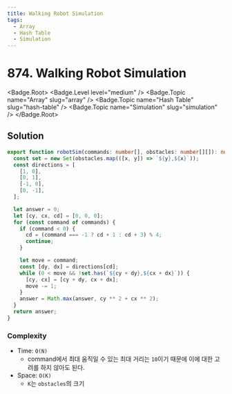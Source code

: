 ```yaml
---
title: Walking Robot Simulation
tags:
  - Array
  - Hash Table
  - Simulation
---
```


# 874. Walking Robot Simulation

<Badge.Root>
  <Badge.Level level="medium" />
  <Badge.Topic name="Array" slug="array" />
  <Badge.Topic name="Hash Table" slug="hash-table" />
  <Badge.Topic name="Simulation" slug="simulation" />
</Badge.Root>

## Solution

```typescript filename="solution.ts" copy
export function robotSim(commands: number[], obstacles: number[][]): number {
  const set = new Set(obstacles.map(([x, y]) => `${y},${x}`));
  const directions = [
    [1, 0],
    [0, 1],
    [-1, 0],
    [0, -1],
  ];

  let answer = 0;
  let [cy, cx, cd] = [0, 0, 0];
  for (const command of commands) {
    if (command < 0) {
      cd = (command === -1 ? cd + 1 : cd + 3) % 4;
      continue;
    }

    let move = command;
    const [dy, dx] = directions[cd];
    while (0 < move && !set.has(`${cy + dy},${cx + dx}`)) {
      [cy, cx] = [cy + dy, cx + dx];
      move -= 1;
    }
    answer = Math.max(answer, cy ** 2 + cx ** 2);
  }
  return answer;
}
```

### Complexity

- Time: `O(N)`
  - command에서 최대 움직일 수 있는 최대 거리는 `10`이기 때문에 이에 대한 고려를 하지 않아도 된다.
- Space: `O(K)`
  - `K`는 `obstacles`의 크기

<ProblemLink
  codingSite="leetcode"
  href="https://leetcode.com/problems/walking-robot-simulation"
  title="Walking Robot Simulation"
/>
